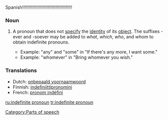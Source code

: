 Spanish!!!!!!!!!!!!!!!!!!!!!!!!!!!!!!!!!!!!!!!
===Noun===
{{wikipedia}}
{{en-noun|sg=[[indefinite]] [[pronoun]]}}
#{{grammar}} A pronoun that does not [[specify]] the [[identity]] of its [[object]]. The suffixes -ever and -soever may be added to ''what'', ''which'', ''who'', and ''whom'' to obtain indefinite pronouns.
#*Example: "any" and "some" in "If there's any more, I want some."
#*Example: "whomever" in "Bring whomever you wish."

===Translations===
{{top}}
*Dutch: [[onbepaald voornaamwoord]] {{n}}
*Finnish: [[indefiniittipronomini]]
*French: [[pronom indéfini]] {{m}}
{{bottom}}

[[Category:Parts of speech]]

[[ru:indefinite pronoun]]
[[tr:indefinite pronoun]]